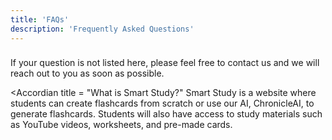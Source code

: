 ```yaml
---
title: 'FAQs'
description: 'Frequently Asked Questions'
---
```


###
If your question is not listed here, please feel free to contact us and we will
reach out to you as soon as possible. 


<Accordian title = "What is Smart Study?"
    Smart Study is a website where students can create flashcards from scratch or use our AI, ChronicleAI, to generate flashcards. Students will also have access to study materials such as YouTube videos, worksheets, and pre-made cards.
</Accordian>










